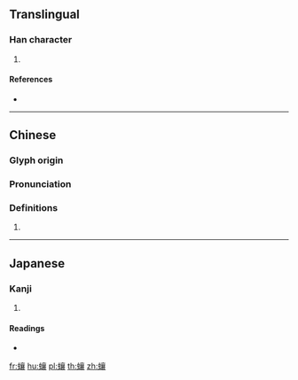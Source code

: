 {{character info/new}}
==Translingual==

===Han character===
{{Han char|rn=142|rad=虫|as=17|sn=23|four=50132|canj=LIYRV}}

# {{defn|Han|sort=虫17}}

====References====
* {{Han ref|kx=1103.090|dkj=33864|dj=1566.190|hdz=42907.110|uh=8830|ud=34864|bh=F7F7|bd=63479}}

----

==Chinese==
{{zh-forms}}

===Glyph origin===
{{Han etym}}

===Pronunciation===
{{zh-pron
|m=shàng,rǎng,náng
|c=joeng6
|h=pfs=
|md=
|mn=
|w=
|mc=y
|oc=y
|cat=n
}}

===Definitions===
{{zh-hanzi}}

# {{rfdef|lang=zh}}

----

==Japanese==

===Kanji===
{{ja-kanji|grade=|rs=虫17}}

# {{defn|lang=ja|sort=虫17}}

====Readings====
* {{ja-readings|on=[[しょう]] (shō), [[そう]] (sō), [[じょう]] (jō), [[にょう]] (nyō)|kun=[[かみきりむし]] (kamikirimushi)|nanori=}}

[[fr:蠰]]
[[hu:蠰]]
[[pl:蠰]]
[[th:蠰]]
[[zh:蠰]]